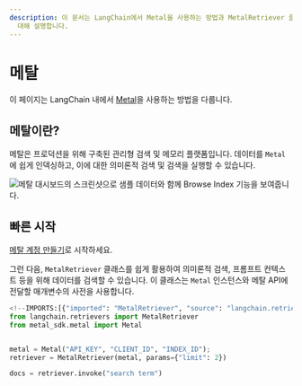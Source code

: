 ```yaml
---
description: 이 문서는 LangChain에서 Metal을 사용하는 방법과 MetalRetriever 클래스를 활용한 데이터 검색 및 인덱싱에
  대해 설명합니다.
---
```


# 메탈

이 페이지는 LangChain 내에서 [Metal](https://getmetal.io)을 사용하는 방법을 다룹니다.

## 메탈이란?

메탈은 프로덕션을 위해 구축된 관리형 검색 및 메모리 플랫폼입니다. 데이터를 `Metal`에 쉽게 인덱싱하고, 이에 대한 의미론적 검색 및 검색을 실행할 수 있습니다.

![메탈 대시보드의 스크린샷으로 샘플 데이터와 함께 Browse Index 기능을 보여줍니다.](/img/MetalDash.png "메탈 대시보드 인터페이스")

## 빠른 시작

[메탈 계정 만들기](https://app.getmetal.io/signup)로 시작하세요.

그런 다음, `MetalRetriever` 클래스를 쉽게 활용하여 의미론적 검색, 프롬프트 컨텍스트 등을 위해 데이터를 검색할 수 있습니다. 이 클래스는 `Metal` 인스턴스와 메탈 API에 전달할 매개변수의 사전을 사용합니다.

```python
<!--IMPORTS:[{"imported": "MetalRetriever", "source": "langchain.retrievers", "docs": "https://api.python.langchain.com/en/latest/retrievers/langchain_community.retrievers.metal.MetalRetriever.html", "title": "Metal"}]-->
from langchain.retrievers import MetalRetriever
from metal_sdk.metal import Metal


metal = Metal("API_KEY", "CLIENT_ID", "INDEX_ID");
retriever = MetalRetriever(metal, params={"limit": 2})

docs = retriever.invoke("search term")
```